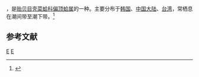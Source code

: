 {{noteTA
|T=zh-cn:耳偏顶蛤; zh-tw:雲雀殼菜蛤;
|1=zh-cn:耳偏顶蛤; zh-tw:雲雀殼菜蛤;
}}
{{Speciesbox
| genus = Modiolus
| species = auriculatus
| authority = (Krauss, 1848)
}}
{{地区用词4|start=学名：''{{lang|la|Modiolus auriculatus}}''|cn=耳偏顶蛤|tw=雲雀殼菜蛤|as=称}}，是[[贻贝目|贻贝目]][[壳菜蛤科|壳菜蛤科]][[偏顶蛤属|偏顶蛤属]]的一种。主要分布于[[韩国|韩国]]、[[中国大陆|中国大陆]]、[[台湾|台湾]]，常栖息在潮间带至潮下带。<ref>{{cite web|url=http://shell.sinica.edu.tw/chinese/shellbase_detail.php?science_no=2218|title=国际贝库：耳偏顶蛤|publisher=台湾贝类资料库|accessdate=2009-08-11|archive-date=2016-03-04|archive-url=https://web.archive.org/web/20160304112228/http://shell.sinica.edu.tw/chinese/shellbase_detail.php?science_no=2218|dead-url=no}}</ref>

== 参考文献 ==
{{reflist}}

{{Taxonbar}}

[[Category:1848年描述的动物|E]]
[[Category:偏顶蛤属|E]]